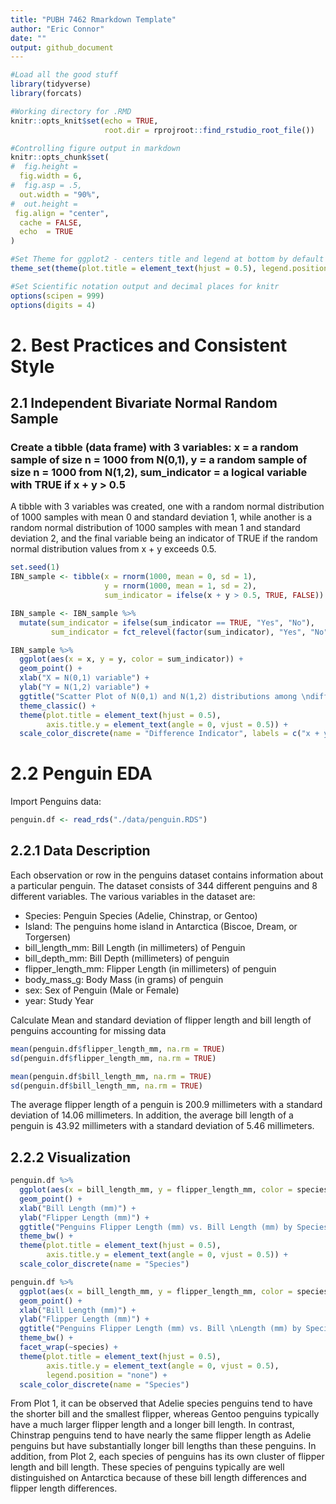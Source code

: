 ```yaml
---
title: "PUBH 7462 Rmarkdown Template"
author: "Eric Connor"
date: ""
output: github_document
---
```


```r
#Load all the good stuff
library(tidyverse)
library(forcats)

#Working directory for .RMD
knitr::opts_knit$set(echo = TRUE,
                     root.dir = rprojroot::find_rstudio_root_file())

#Controlling figure output in markdown
knitr::opts_chunk$set(
#  fig.height =   
  fig.width = 6,
#  fig.asp = .5,
  out.width = "90%",
#  out.height = 
 fig.align = "center",
  cache = FALSE,
  echo  = TRUE
)

#Set Theme for ggplot2 - centers title and legend at bottom by default
theme_set(theme(plot.title = element_text(hjust = 0.5), legend.position = "bottom"))

#Set Scientific notation output and decimal places for knitr
options(scipen = 999)
options(digits = 4)
```

# 2. Best Practices and Consistent Style

## 2.1 Independent Bivariate Normal Random Sample

### Create a tibble (data frame) with 3 variables: x = a random sample of size n = 1000 from N(0,1), y = a random sample of size n = 1000 from N(1,2), sum_indicator = a logical variable with TRUE if x + y > 0.5

A tibble with 3 variables was created, one with a random normal distribution of 1000 samples with mean 0 and standard deviation 1, while another is a random normal distribution of 1000 samples with mean 1 and standard deviation 2, and the final variable being an indicator of TRUE if the random normal distribution values from x + y exceeds 0.5. 
```r

set.seed(1)
IBN_sample <- tibble(x = rnorm(1000, mean = 0, sd = 1),
                     y = rnorm(1000, mean = 1, sd = 2),
                     sum_indicator = ifelse(x + y > 0.5, TRUE, FALSE))

IBN_sample <- IBN_sample %>%
  mutate(sum_indicator = ifelse(sum_indicator == TRUE, "Yes", "No"),
         sum_indicator = fct_relevel(factor(sum_indicator), "Yes", "No"))

IBN_sample %>%
  ggplot(aes(x = x, y = y, color = sum_indicator)) +
  geom_point() +
  xlab("X = N(0,1) variable") +
  ylab("Y = N(1,2) variable") +
  ggtitle("Scatter Plot of N(0,1) and N(1,2) distributions among \ndifference greater than 0.5") +
  theme_classic() +
  theme(plot.title = element_text(hjust = 0.5),
        axis.title.y = element_text(angle = 0, vjust = 0.5)) +
  scale_color_discrete(name = "Difference Indicator", labels = c("x + y > 0.5", expression("x + y" <= 0.5)))

```

# 2.2 Penguin EDA

Import Penguins data:
```r

penguin.df <- read_rds("./data/penguin.RDS")

```

## 2.2.1 Data Description

Each observation or row in the penguins dataset contains information about a particular penguin. The dataset consists of 344 different penguins and 8 different variables. The various variables in the dataset are:

- Species: Penguin Species (Adelie, Chinstrap, or Gentoo)
- Island: The penguins home island in Antarctica (Biscoe, Dream, or Torgersen)
- bill_length_mm: Bill Length (in millimeters) of Penguin
- bill_depth_mm: Bill Depth (millimeters) of penguin
- flipper_length_mm: Flipper Length (in millimeters) of penguin
- body_mass_g: Body Mass (in grams) of penguin
- sex: Sex of Penguin (Male or Female)
- year: Study Year

Calculate Mean and standard deviation of flipper length and bill length of penguins accounting for missing data
```r

mean(penguin.df$flipper_length_mm, na.rm = TRUE)
sd(penguin.df$flipper_length_mm, na.rm = TRUE)

mean(penguin.df$bill_length_mm, na.rm = TRUE)
sd(penguin.df$bill_length_mm, na.rm = TRUE)

```

The average flipper length of a penguin is 200.9 millimeters with a standard deviation of 14.06 millimeters. In addition, the average bill length of a penguin is 43.92 millimeters with a standard deviation of 5.46 millimeters. 

## 2.2.2 Visualization

```r

penguin.df %>%
  ggplot(aes(x = bill_length_mm, y = flipper_length_mm, color = species)) +
  geom_point() +
  xlab("Bill Length (mm)") +
  ylab("Flipper Length (mm)") +
  ggtitle("Penguins Flipper Length (mm) vs. Bill Length (mm) by Species") +
  theme_bw() +
  theme(plot.title = element_text(hjust = 0.5),
        axis.title.y = element_text(angle = 0, vjust = 0.5)) +
  scale_color_discrete(name = "Species")

penguin.df %>%
  ggplot(aes(x = bill_length_mm, y = flipper_length_mm, color = species)) +
  geom_point() +
  xlab("Bill Length (mm)") +
  ylab("Flipper Length (mm)") +
  ggtitle("Penguins Flipper Length (mm) vs. Bill \nLength (mm) by Species") +
  theme_bw() +
  facet_wrap(~species) +
  theme(plot.title = element_text(hjust = 0.5),
        axis.title.y = element_text(angle = 0, vjust = 0.5),
        legend.position = "none") +
  scale_color_discrete(name = "Species")

```

From Plot 1, it can be observed that Adelie species penguins tend to have the shorter bill and the smallest flipper, whereas Gentoo penguins typically have a much larger flipper length and a longer bill length. In contrast, Chinstrap penguins tend to have nearly the same flipper length as Adelie penguins but have substantially longer bill lengths than these penguins. In addition, from Plot 2, each species of penguins has its own cluster of flipper length and bill length. These species of penguins typically are well distinguished on Antarctica because of these bill length differences and flipper length differences. 
